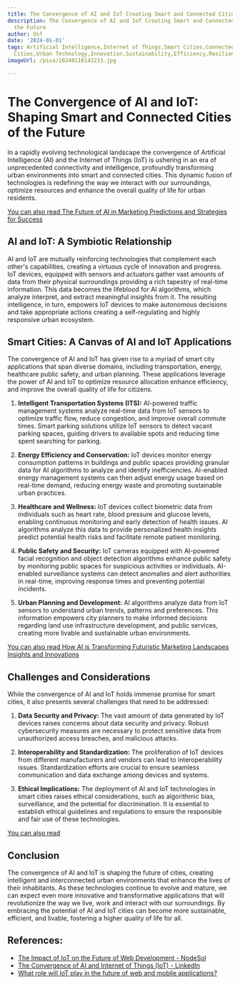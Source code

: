 ```yaml
---
title: The Convergence of AI and IoT Creating Smart and Connected Cities of the Future
description: The Convergence of AI and IoT Creating Smart and Connected Cities of
  the Future
author: Usf
date: '2024-01-01'
tags: Artificial Intelligence,Internet of Things,Smart Cities,Connected Cities,Future
  Cities,Urban Technology,Innovation,Sustainability,Efficiency,Resilience,Data Analytics
imageUrl: /pixa/20240116142215.jpg

---
```

# The Convergence of AI and IoT: Shaping Smart and Connected Cities of the Future

In  a rapidly evolving technological landscape the convergence of Artificial Intelligence (AI) and the Internet of Things (IoT) is ushering in an era  of unprecedented connectivity  and intelligence, profoundly transforming urban environments into smart and  connected cities.  This dynamic fusion  of technologies is redefining the way we interact with our surroundings, optimize resources and  enhance the overall quality of life for urban residents.

[You can also read The Future of  AI in  Marketing Predictions and Strategies for Success](The%20Future%20of%20AI%20in%20Marketing%20Predictions%20and%20Strategies%20for%20Success)


## AI and IoT: A Symbiotic Relationship

AI  and IoT are mutually reinforcing technologies  that complement each other's capabilities, creating a virtuous cycle  of innovation  and progress. IoT devices, equipped  with sensors and actuators gather vast amounts of data from their physical surroundings  providing a rich  tapestry of  real-time information. This data becomes the lifeblood for AI algorithms, which analyze interpret, and extract meaningful insights from it. The resulting intelligence, in turn, empowers IoT devices  to make autonomous decisions and take appropriate  actions creating a self-regulating and highly responsive urban ecosystem.

## Smart Cities: A Canvas of AI and IoT Applications

The convergence  of AI and  IoT has given rise to a myriad of smart city applications that span  diverse domains, including transportation, energy, healthcare public safety, and urban planning. These applications leverage the power of AI and IoT  to optimize resource allocation  enhance efficiency, and improve the overall quality  of life for citizens.

1. **Intelligent Transportation Systems (ITS):** AI-powered traffic management systems analyze real-time data from IoT sensors to optimize traffic flow, reduce congestion, and improve overall commute times. Smart parking solutions  utilize IoT sensors to detect vacant parking spaces, guiding drivers to available spots and reducing  time spent searching for parking.

2. **Energy Efficiency and Conservation:** IoT devices monitor energy consumption patterns in buildings and public  spaces providing granular data  for AI algorithms  to analyze and identify inefficiencies. AI-enabled energy management systems can then adjust energy usage  based on real-time demand, reducing energy  waste and promoting sustainable urban practices.

3. **Healthcare and Wellness:** IoT devices collect biometric data  from  individuals such as heart rate, blood  pressure and glucose levels, enabling continuous monitoring and early detection of health issues.  AI algorithms analyze this data to provide personalized health insights predict potential  health risks and facilitate remote patient monitoring.

4. **Public  Safety and Security:** IoT cameras equipped with AI-powered facial recognition and object detection algorithms  enhance public safety by monitoring public spaces for suspicious activities or  individuals. AI-enabled surveillance systems can detect anomalies and alert authorities in  real-time,  improving  response times and preventing  potential incidents.

5. **Urban Planning and Development:** AI algorithms analyze data from IoT sensors to  understand urban trends, patterns and preferences. This information empowers city planners to make informed decisions regarding land use infrastructure  development, and public services, creating more livable and sustainable urban environments.

[You can also read How AI is Transforming Futuristic Marketing Landscapes Insights and Innovations](How%20AI%20is%20Transforming%20Futuristic%20Marketing%20Landscapes%20Insights%20and%20Innovations)


## Challenges and Considerations

While the convergence of AI and IoT holds immense promise for  smart  cities, it  also presents several challenges that  need  to be  addressed:

1. **Data Security and Privacy:** The vast amount of data generated by  IoT devices raises concerns about data  security and privacy. Robust cybersecurity measures are necessary to protect  sensitive data from  unauthorized access breaches, and malicious attacks.

2. **Interoperability and Standardization:** The proliferation of IoT devices from different manufacturers and vendors can lead  to interoperability issues. Standardization efforts are  crucial to  ensure seamless  communication and data exchange among devices and systems.

3. **Ethical Implications:** The deployment of AI and  IoT technologies  in smart cities raises ethical considerations, such as algorithmic bias, surveillance, and the potential for discrimination.  It is essential  to establish ethical guidelines and regulations to ensure the  responsible and fair use of these technologies.

[You can also read ]()


## Conclusion

The convergence of AI and IoT is shaping the future of cities, creating intelligent and interconnected urban environments  that enhance the lives of their inhabitants. As these technologies continue to evolve and mature, we can expect even more innovative  and transformative  applications that will revolutionize the way we live, work and interact with our surroundings. By embracing the potential  of AI  and IoT cities can become more sustainable, efficient, and livable, fostering a higher quality of life for all.

## References:
- [The Impact of IoT on the Future of Web Development - NodeSol](https://www.nodesol.com/blog/impact-of-iot-on-future-of-web-development)
- [The Convergence of AI and Internet of Things (IoT) - LinkedIn](https://www.linkedin.com/pulse/convergence-ai-internet-things-iot-scalebuildai)
- [What role will IoT play in the future of web and mobile applications?](https://www.nucamp.co/blog/coding-bootcamp-full-stack-web-and-mobile-development-what-role-will-iot-play-in-the-future-of-web-and-mobile-applications)
